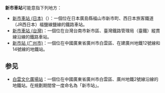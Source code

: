 '''新市車站'''可能意指下列地方：
* [[新市車站_(日本)|新市車站 (日本)]]（{{lang|ja|新市駅}}）：一個位在日本廣島縣福山市新市町、西日本旅客鐵道（JR西日本）福鹽線鹽線的鐵路車站。
* [[新市車站_(台灣)|新市車站 (台灣)]]：一個位在台灣台南市新市區、臺灣鐵路管理局（臺鐵）縱貫線沿線的鐵路車站。
* [[新市站_(广州市)|新市站 (广州市)]]：一個位在中國廣東省廣州市白雲區、在建廣州地鐵12號線和14號線的地鐵站。

==参见==
* [[白雲文化廣場站|白雲文化廣場站]]：一個位在中國廣東省廣州市白雲區、廣州地鐵2號線沿線的地鐵站。在規劃期間曾一度命名為「新市站」。

{{disambig|cat=三字车站名消歧義}}